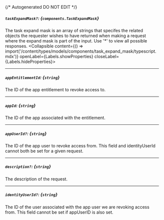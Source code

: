 {/* Autogenerated DO NOT EDIT  */}

##### `taskExpandMask?`: *{`components.TaskExpandMask`}*
The task expand mask is an array of strings that specifes the related objects the requester wishes to have returned when making a request where the expand mask is part of the input. Use '\*' to view all possible responses.
<Collapsible content={() => import('/content/types/models/components/task_expand_mask/typescript.mdx')} openLabel={Labels.showProperties} closeLabel={Labels.hideProperties}>
</Collapsible>

---
##### `appEntitlementId`: *{`string`}*
The ID of the app entitlement to revoke access to.

---
##### `appId`: *{`string`}*
The ID of the app associated with the entitlement.

---
##### `appUserId?`: *{`string`}*
The ID of the app user to revoke access from. This field and identityUserId cannot both be set for a given request.

---
##### `description?`: *{`string`}*
The description of the request.

---
##### `identityUserId?`: *{`string`}*
The ID of the user associated with the app user we are revoking access from. This field cannot be set if appUserID is also set.


